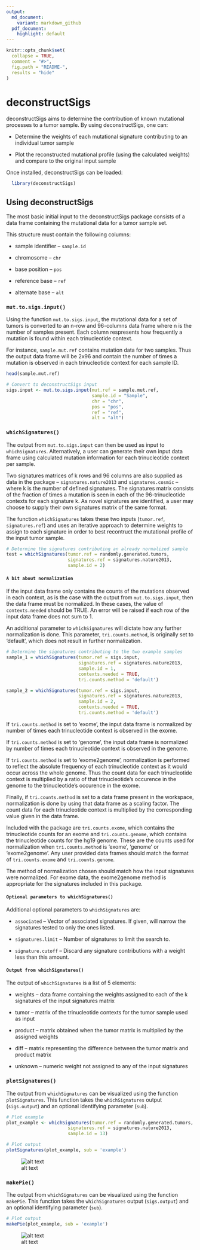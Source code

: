 ```yaml
---
output:
  md_document:
    variant: markdown_github
  pdf_document:
    highlight: default
---
```


<!-- README.md is generated from README.Rmd. Please edit that file -->

```r
knitr::opts_chunk$set(
  collapse = TRUE,
  comment = "#>",
  fig.path = "README-",
  results = "hide"
)
```

# deconstructSigs

deconstructSigs aims to determine the contribution of known mutational processes to a tumor sample. By using deconstructSigs, one can:

* Determine the weights of each mutational signature contributing to an individual tumor sample

* Plot the reconstructed mutational profile (using the calculated weights) and compare to the original input sample

Once installed, deconstructSigs can be loaded:

```r
  library(deconstructSigs)
```

## Using deconstructSigs

The most basic initial input to the deconstructSigs package consists of a data frame containing the mutational data for a tumor sample set.

This structure must contain the following columns:

* sample identifier -- `sample.id`

* chromosome -- `chr`

* base position -- `pos`

* reference base -- `ref`

* alternate base -- `alt`

### `mut.to.sigs.input()`

Using the function `mut.to.sigs.input`, the mutational data for a set of tumors is converted to an n-row and 96-columns data frame where n is the number of samples present. Each column respresents how frequently a mutation is found within each trinucleotide context.

For instance, `sample.mut.ref` contains mutation data for two samples.  Thus the output data frame will be 2x96 and contain the number of times a mutation is observed in each trinucleotide context for each sample ID.

```r
head(sample.mut.ref)

# Convert to deconstructSigs input
sigs.input <- mut.to.sigs.input(mut.ref = sample.mut.ref, 
                                sample.id = "Sample", 
                                chr = "chr", 
                                pos = "pos", 
                                ref = "ref", 
                                alt = "alt")
```

### `whichSignatures()`

The output from `mut.to.sigs.input` can then be used as input to `whichSignatures`.  Alternatively, a user can generate their own input data frame using calculated mutation information for each trinucleotide context per sample.

Two signatures matrices of k rows and 96 columns are also supplied as data in the package -- `signatures.nature2013` and `signatures.cosmic` -- where k is the number of defined signatures.  The signatures matrix consists of the fraction of times a mutation is seen in each of the 96-trinucleotide contexts for each signature k. As novel signatures are identified, a user may choose to supply their own signatures matrix of the same format.

The function `whichSignatures` takes these two inputs (`tumor.ref`, `signatures.ref`) and uses an iterative approach to determine weights to assign to each signature in order to best recontruct the mutational profile of the input tumor sample.

```r
# Determine the signatures contributing an already normalized sample
test = whichSignatures(tumor.ref = randomly.generated.tumors, 
                       signatures.ref = signatures.nature2013, 
                       sample.id = 2)
```

#### `A bit about normalization`

If the input data frame only contains the counts of the mutations observed in each context, as is the case with the output from `mut.to.sigs.input`, then the data frame must be normalized. In these cases, the value of `contexts.needed` should be TRUE. An error will be raised if each row of the input data frame does not sum to 1. 

An additional parameter to `whichSignatures` will dictate how any further normalization is done.  This parameter, `tri.counts.method`, is originally set to 'default', which does not result in further normalization.

```r
# Determine the signatures contributing to the two example samples
sample_1 = whichSignatures(tumor.ref = sigs.input, 
                           signatures.ref = signatures.nature2013, 
                           sample.id = 1, 
                           contexts.needed = TRUE,
                           tri.counts.method = 'default')

sample_2 = whichSignatures(tumor.ref = sigs.input, 
                           signatures.ref = signatures.nature2013, 
                           sample.id = 2, 
                           contexts.needed = TRUE,
                           tri.counts.method = 'default')
```

If `tri.counts.method` is set to 'exome', the input data frame is normalized by number of times each trinucleotide context is observed in the exome.

If `tri.counts.method` is set to 'genome', the input data frame is normalized by number of times each trinucleotide context is observed in the genome. 

If `tri.counts.method` is set to 'exome2genome', normalization is performed to reflect the absolute frequency of each trinucleotide context as it would occur across the whole genome. Thus the count data for each trinucleotide context is multiplied by a ratio of that trinucleotide's occurence in the genome to the trinucleotide's occurence in the exome. 

Finally, if `tri.counts.method` is set to a data frame present in the workspace, normalization is done by using that data frame as a scaling factor. The count data for each trinucleotide context is multiplied by the corresponding value given in the data frame.

Included with the package are `tri.counts.exome`, which contains the trinucleotide counts for an exome and `tri.counts.genome`, which contains the trinucleotide counts for the hg19 genome. These are the counts used for normalization when `tri.counts.method` is 'exome', 'genome' or 'exome2genome'. Any user provided data frames should match the format of `tri.counts.exome` and `tri.counts.genome`.

The method of normalization chosen should match how the input signatures were normalized. For exome data, the exome2genome method is appropriate for the signatures included in this package.

#### `Optional parameters to whichSignatures()`

Additional optional parameters to `whichSignatures` are:

* `associated` -- Vector of associated signatures. If given, will narrow the signatures tested to only the ones listed.

* `signatures.limit` -- Number of signatures to limit the search to.

* `signature.cutoff` -- Discard any signature contributions with a weight less than this amount.

#### `Output from whichSignatures()`

The output of `whichSignatures` is a list of 5 elements:

* weights -- data frame containing the weights assigned to each of the k signatures of the input signatures matrix

* tumor -- matrix of the trinucleotide contexts for the tumor sample used as input

* product -- matrix obtained when the tumor matrix is multiplied by the assigned weights

* diff -- matrix representing the difference between the tumor matrix and product matrix

* unknown -- numeric weight not assigned to any of the input signatures

### `plotSignatures()`

The output from `whichSignatures` can be visualized using the function `plotSignatures`.  This function takes the `whichSignatures` output (`sigs.output`) and an optional identifying parameter (`sub`). 

```r
# Plot example
plot_example <- whichSignatures(tumor.ref = randomly.generated.tumors, 
                       signatures.ref = signatures.nature2013, 
                       sample.id = 13)

# Plot output
plotSignatures(plot_example, sub = 'example')

```

![alt text](inst/extdata/plotSignatures.png)

### `makePie()`

The output from `whichSignatures` can be visualized using the function `makePie`.  This function takes the `whichSignatures` output (`sigs.output`) and an optional identifying parameter (`sub`). 

```r
# Plot output
makePie(plot_example, sub = 'example')
```

![alt text](inst/extdata/makePie.png)
